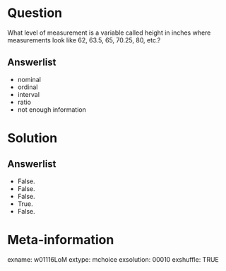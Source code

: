 Question
========
What level of measurement is a variable called height in inches where measurements look like 62, 63.5, 65, 70.25, 80, etc.?

Answerlist
----------
* nominal
* ordinal
* interval
* ratio  
* not enough information


Solution
========

Answerlist
----------
* False.
* False.
* False.
* True.
* False.


Meta-information
================
exname: w01116LoM
extype: mchoice
exsolution: 00010
exshuffle: TRUE